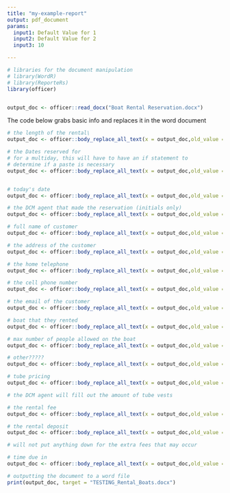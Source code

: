 ```yaml
---
title: "my-example-report"
output: pdf_document
params:
  input1: Default Value for 1
  input2: Default Value for 2
  input3: 10

---
```




```r
# libraries for the document manipulation
# library(WordR)
# library(ReporteRs)
library(officer)



```


```r
output_doc <- officer::read_docx("Boat Rental Reservation.docx")

```



The code below grabs basic info and replaces it in the word document
```r

# the length of the rental\
output_doc <- officer::body_replace_all_text(x = output_doc,old_value = "Day_type",new_value = "Single")

# the Dates reserved for
# for a multiday, this will have to have an if statement to 
# determine if a paste is necessary
output_doc <- officer::body_replace_all_text(x = output_doc,old_value = "The_Reserved_Date",new_value = "12/03/2020")


# today's date
output_doc <- officer::body_replace_all_text(x = output_doc,old_value = "date_made",new_value = as.character(Sys.Date()))

# the DCM agent that made the reservation (initials only)
output_doc <- officer::body_replace_all_text(x = output_doc,old_value = "agent_made",new_value = "CCH")

```


```r
# full name of customer
output_doc <- officer::body_replace_all_text(x = output_doc,old_value = "customer_full_name",new_value = "Henley, Collin")

# the address of the customer
output_doc <- officer::body_replace_all_text(x = output_doc,old_value = "address_for_customer",new_value = "12000 Sycamore Shoals Dr. Bumpass, Va.")

# the home telephone
output_doc <- officer::body_replace_all_text(x = output_doc,old_value = "home_phone",new_value = "540-895-4042")

# the cell phone number
output_doc <- officer::body_replace_all_text(x = output_doc,old_value = "cell_phone",new_value = "540-872-6378")

# the email of the customer
output_doc <- officer::body_replace_all_text(x = output_doc,old_value = "CUSTOMER_EMAIL",new_value = "collinhenley24@gmail.com")


```

```r

# boat that they rented
output_doc <- officer::body_replace_all_text(x = output_doc,old_value = "boat_number",new_value = "2")

# max number of people allowed on the boat
output_doc <- officer::body_replace_all_text(x = output_doc,old_value = "max_people_allowed",new_value = "10")

# other?????
output_doc <- officer::body_replace_all_text(x = output_doc,old_value = "other_thing",new_value = "What the hell is this")

# tube pricing
output_doc <- officer::body_replace_all_text(x = output_doc,old_value = "tube_price", new_value = "$35")

# the DCM agent will fill out the amount of tube vests

# the rental fee
output_doc <- officer::body_replace_all_text(x = output_doc,old_value = "RENTAL_FEE",new_value = "$365.00")

# the rental deposit
output_doc <- officer::body_replace_all_text(x = output_doc,old_value = "rental_deposit",new_value = "$182.50")

# will not put anything down for the extra fees that may occur

# time due in
output_doc <- officer::body_replace_all_text(x = output_doc,old_value = "time_due_in",new_value = "4:30")

```



```r
# outputting the document to a word file
print(output_doc, target = "TESTING_Rental_Boats.docx")
```
























